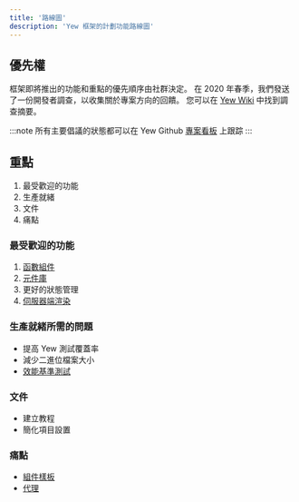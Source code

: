 ```yaml
---
title: '路線圖'
description: 'Yew 框架的計劃功能路線圖'
---
```


## 優先權

框架即將推出的功能和重點的優先順序由社群決定。
在 2020 年春季，我們發送了一份開發者調查，以收集關於專案方向的回饋。
您可以在 [Yew Wiki](https://github.com/yewstack/yew/wiki/Dev-Survey-%5BSpring-2020%5D) 中找到調查摘要。

:::note
所有主要倡議的狀態都可以在 Yew Github [專案看板](https://github.com/yewstack/yew/projects) 上跟踪
:::

## 重點

1. 最受歡迎的功能
2. 生產就緒
3. 文件
4. 痛點

### 最受歡迎的功能

1. [函數組件](https://github.com/yewstack/yew/projects/3)
2. [元件庫](https://github.com/yewstack/yew/projects/4)
3. 更好的狀態管理
4. [伺服器端渲染](https://github.com/yewstack/yew/projects/5)

### 生產就緒所需的問題

- 提高 Yew 測試覆蓋率
- 減少二進位檔案大小
- [效能基準測試](https://github.com/yewstack/yew/issues/5)

### 文件

- 建立教程
- 簡化項目設置

### 痛點

- [組件樣板](https://github.com/yewstack/yew/issues/830)
- [代理](https://github.com/yewstack/yew/projects/6)